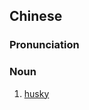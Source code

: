 ==Chinese==
{{zh-forms|gloss=-}}

===Pronunciation===
{{zh-pron
|m=hāshìqí
|cat=n
}}

===Noun===
{{zh-noun}}

# [[husky]]

{{zh-cat|Dogs}}